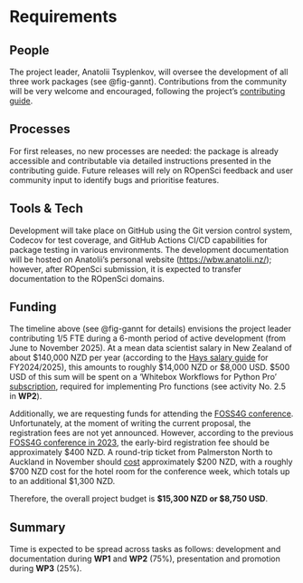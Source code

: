 # Requirements
<!-- 
An idea of what is required to make the project actually happen
-->

## People
<!--
Who needs to be involved, what's the proposed structure, what will it take to get their involvement?
-->

The project leader, Anatolii Tsyplenkov, will oversee the development of all three work packages (see @fig-gannt). Contributions from the community will be very welcome and encouraged, following the project's [contributing guide](https://github.com/atsyplenkov/wbw/blob/main/CONTRIBUTING.md).

## Processes
<!-- 
What processes need to be put in place e.g. codes of conduct, regular ISC meetings, handover to the community at large?
-->

For first releases, no new processes are needed: the package is already accessible and contributable via detailed instructions presented in the contributing guide. Future releases will rely on ROpenSci feedback and user community input to identify bugs and prioritise features.

## Tools & Tech
<!--
What is going to be needed to deliver this project? 

Will cloud computing be used - if yes are there are necessary components that will be deciding factors between providers?

Are there tools or tech that don't exist that will be produced to facilitate the project?
-->

Development will take place on GitHub using the Git version control system, Codecov for test coverage, and GitHub Actions CI/CD capabilities for package testing in various environments. The development documentation will be hosted on Anatolii's personal website ([https://wbw.anatolii.nz/](https://wbw.anatolii.nz/)); however, after ROpenSci submission, it is expected to transfer documentation to the ROpenSci domains.

## Funding
<!-- 
[TO DO] THE GUIDANCE IS PRETTY UNCLEAR, ESP IN LIGHT OF GABOR'S PROPOSAL VS AWARD SIZE

-->

The timeline above (see @fig-gannt for details) envisions the project leader contributing 1/5 FTE during a 6-month period of active development (from June to November 2025). At a mean data scientist salary in New Zealand of about $140,000 NZD per year (according to the [Hays salary guide](https://www.hays.com.au/documents/276732/1102429/Hays+Salary+Guide+FY24_25+EMBARGO.pdf) for FY2024/2025), this amounts to roughly $14,000 NZD or $8,000 USD. $500 USD of this sum will be spent on a 'Whitebox Workflows for Python Pro' [subscription](https://www.whiteboxgeo.com/wbw-purchase/), required for implementing Pro functions (see activity No. 2.5 in **WP2**).

Additionally, we are requesting funds for attending the [FOSS4G conference](https://2025.foss4g.org/). Unfortunately, at the moment of writing the current proposal, the registration fees are not yet announced. However, according to the previous [FOSS4G conference in 2023](https://2023.foss4g-oceania.org/#/attend), the early-bird registration fee should be approximately $400 NZD. A round-trip ticket from Palmerston North to Auckland in November should [cost](https://www.google.com/travel/flights/search?tfs=CBwQAhopEgoyMDI1LTExLTE1ag0IAhIJL20vMDF0bTJzcgwIAxIIL20vMDEydHMaKRIKMjAyNS0xMS0yMmoMCAMSCC9tLzAxMnRzcg0IAhIJL20vMDF0bTJzQAFIAXABggELCP___________wGYAQE) approximately $200 NZD, with a roughly $700 NZD cost for the hotel room for the conference week, which totals up to an additional $1,300 NZD.

Therefore, the overall project budget is **$15,300 NZD or $8,750 USD**.

## Summary
<!--
A summary of the requirements that contextualises the costs
-->

Time is expected to be spread across tasks as follows: development and documentation during **WP1** and **WP2** (75%), presentation and promotion during **WP3** (25%).
